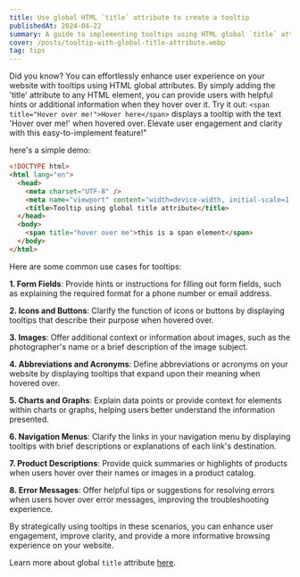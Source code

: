```yaml
---
title: Use global HTML `title` attribute to create a tooltip
publishedAt: 2024-04-22
summary: A guide to implementing tooltips using HTML global `title` attribute
cover: /posts/tooltip-with-global-title-attribute.webp
tag: tips
---
```


Did you know? You can effortlessly enhance user experience on your website with tooltips using HTML global attributes. By simply adding the 'title' attribute to any HTML element, you can provide users with helpful hints or additional information when they hover over it. Try it out: `<span title="Hover over me!">Hover here</span>` displays a tooltip with the text 'Hover over me!' when hovered over. Elevate user engagement and clarity with this easy-to-implement feature!"

here's a simple demo:

```html showLineNumbers
<!DOCTYPE html>
<html lang="en">
  <head>
    <meta charset="UTF-8" />
    <meta name="viewport" content="width=device-width, initial-scale=1.0" />
    <title>Tooltip using global title attribute</title>
  </head>
  <body>
    <span title="hover over me">this is a span element</span>
  </body>
</html>
```

<NextImage
  priority
  width={600}
  height={400}
  src="/posts/title-attr-tooltip-demo.webp"
  alt="a screenshot for a web page with a text this is a span and a tooltip that says hover over me"
/>

Here are some common use cases for tooltips:

**1. Form Fields**: Provide hints or instructions for filling out form fields, such as explaining the required format for a phone number or email address.

**2. Icons and Buttons**: Clarify the function of icons or buttons by displaying tooltips that describe their purpose when hovered over.

**3. Images**: Offer additional context or information about images, such as the photographer's name or a brief description of the image subject.

**4. Abbreviations and Acronyms**: Define abbreviations or acronyms on your website by displaying tooltips that expand upon their meaning when hovered over.

**5. Charts and Graphs**: Explain data points or provide context for elements within charts or graphs, helping users better understand the information presented.

**6. Navigation Menus**: Clarify the links in your navigation menu by displaying tooltips with brief descriptions or explanations of each link's destination.

**7. Product Descriptions**: Provide quick summaries or highlights of products when users hover over their names or images in a product catalog.

**8. Error Messages**: Offer helpful tips or suggestions for resolving errors when users hover over error messages, improving the troubleshooting experience.

By strategically using tooltips in these scenarios, you can enhance user engagement, improve clarity, and provide a more informative browsing experience on your website.

Learn more about global `title` attribute [here](https://developer.mozilla.org/en-US/docs/Web/HTML/Global_attributes/title).
